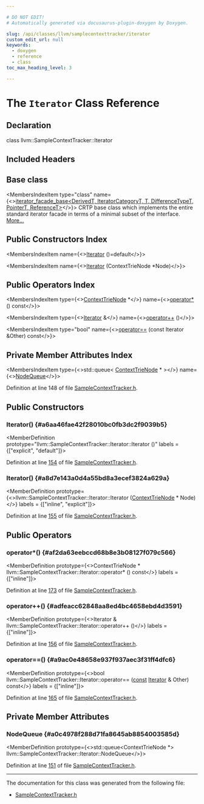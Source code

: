 ```yaml
---

# DO NOT EDIT!
# Automatically generated via docusaurus-plugin-doxygen by Doxygen.

slug: /api/classes/llvm/samplecontexttracker/iterator
custom_edit_url: null
keywords:
  - doxygen
  - reference
  - class
toc_max_heading_level: 3

---
```





# The `Iterator` Class Reference

<DoxygenPage pluginConfig={pluginConfig}>



## Declaration

<CodeBlock>class llvm::SampleContextTracker::Iterator</CodeBlock>

## Included Headers

<IncludesList>
<IncludesListItem
  filePath="llvm/Transforms/IPO/SampleContextTracker.h"
  permalink="/docs/api/files/include/include/llvm/include/llvm/transforms/include/llvm/transforms/ipo/samplecontexttracker-h"
  isLocal="true" />
</IncludesList>

## Base class

<MembersIndex>

<MembersIndexItem
  type="class"
  name={<><a href="/docs/api/classes/llvm/iterator-facade-base">iterator&#95;facade&#95;base&lt;DerivedT, IteratorCategoryT, T, DifferenceTypeT, PointerT, ReferenceT&gt;</a></>}>
CRTP base class which implements the entire standard iterator facade in terms of a minimal subset of the interface. <a href="/docs/api/classes/llvm/iterator-facade-base/#details">More...</a>
</MembersIndexItem>

</MembersIndex>

## Public Constructors Index

<MembersIndex>

<MembersIndexItem
  name={<><a href="#a6aa46fae42f28010bc0fb3dc2f9039b5">Iterator</a> ()=default</>}>
</MembersIndexItem>

<MembersIndexItem
  name={<><a href="#a8d7e143a0d4a55bd8a3ecef3824a629a">Iterator</a> (ContextTrieNode &#42;Node)</>}>
</MembersIndexItem>

</MembersIndex>

## Public Operators Index

<MembersIndex>

<MembersIndexItem
  type={<><a href="/docs/api/classes/llvm/contexttrienode">ContextTrieNode</a> &#42;</>}
  name={<><a href="#af2da63eebccd68b8e3b08127f079c566">operator&#42;</a> () const</>}>
</MembersIndexItem>

<MembersIndexItem
  type={<><a href="/docs/api/classes/llvm/samplecontexttracker/iterator">Iterator</a> &amp;</>}
  name={<><a href="#adfeacc62848aa8ed4bc4658ebd4d3591">operator++</a> ()</>}>
</MembersIndexItem>

<MembersIndexItem
  type="bool"
  name={<><a href="#a9ac0e48658e937f937aec3f31ff4dfc6">operator==</a> (const Iterator &amp;Other) const</>}>
</MembersIndexItem>

</MembersIndex>

## Private Member Attributes Index

<MembersIndex>

<MembersIndexItem
  type={<>std::queue&lt; <a href="/docs/api/classes/llvm/contexttrienode">ContextTrieNode</a> &#42; &gt;</>}
  name={<><a href="#a0c4978f288d71fa8645ab8854003585d">NodeQueue</a></>}>
</MembersIndexItem>

</MembersIndex>


Definition at line 148 of file <a href="/docs/api/files/include/include/llvm/include/llvm/transforms/include/llvm/transforms/ipo/samplecontexttracker-h">SampleContextTracker.h</a>.

<SectionDefinition>

## Public Constructors

### Iterator() {#a6aa46fae42f28010bc0fb3dc2f9039b5}

<MemberDefinition
  prototype="llvm::SampleContextTracker::Iterator::Iterator ()"
  labels = {["explicit", "default"]}>

Definition at line <a href="/docs/api/files/include/include/llvm/include/llvm/transforms/include/llvm/transforms/ipo/samplecontexttracker-h/#l00154">154</a> of file <a href="/docs/api/files/include/include/llvm/include/llvm/transforms/include/llvm/transforms/ipo/samplecontexttracker-h">SampleContextTracker.h</a>.
</MemberDefinition>

### Iterator() {#a8d7e143a0d4a55bd8a3ecef3824a629a}

<MemberDefinition
  prototype={<>llvm::SampleContextTracker::Iterator::Iterator (<a href="/docs/api/classes/llvm/contexttrienode">ContextTrieNode</a> &#42; Node)</>}
  labels = {["inline", "explicit"]}>

Definition at line <a href="/docs/api/files/include/include/llvm/include/llvm/transforms/include/llvm/transforms/ipo/samplecontexttracker-h/#l00155">155</a> of file <a href="/docs/api/files/include/include/llvm/include/llvm/transforms/include/llvm/transforms/ipo/samplecontexttracker-h">SampleContextTracker.h</a>.
</MemberDefinition>

</SectionDefinition>

<SectionDefinition>

## Public Operators

### operator&#42;() {#af2da63eebccd68b8e3b08127f079c566}

<MemberDefinition
  prototype={<>ContextTrieNode &#42; llvm::SampleContextTracker::Iterator::operator&#42; () const</>}
  labels = {["inline"]}>

Definition at line <a href="/docs/api/files/include/include/llvm/include/llvm/transforms/include/llvm/transforms/ipo/samplecontexttracker-h/#l00173">173</a> of file <a href="/docs/api/files/include/include/llvm/include/llvm/transforms/include/llvm/transforms/ipo/samplecontexttracker-h">SampleContextTracker.h</a>.
</MemberDefinition>

### operator++() {#adfeacc62848aa8ed4bc4658ebd4d3591}

<MemberDefinition
  prototype={<>Iterator &amp; llvm::SampleContextTracker::Iterator::operator++ ()</>}
  labels = {["inline"]}>

Definition at line <a href="/docs/api/files/include/include/llvm/include/llvm/transforms/include/llvm/transforms/ipo/samplecontexttracker-h/#l00156">156</a> of file <a href="/docs/api/files/include/include/llvm/include/llvm/transforms/include/llvm/transforms/ipo/samplecontexttracker-h">SampleContextTracker.h</a>.
</MemberDefinition>

### operator==() {#a9ac0e48658e937f937aec3f31ff4dfc6}

<MemberDefinition
  prototype={<>bool llvm::SampleContextTracker::Iterator::operator== (<a href="/docs/api/files/lib/lib/target/lib/target/aarch64/aarch64promoteconstant-cpp/#a90f8350fecae261c25be85d38b451bff">const</a> <a href="/docs/api/classes/llvm/samplecontexttracker/iterator">Iterator</a> &amp; Other) const</>}
  labels = {["inline"]}>

Definition at line <a href="/docs/api/files/include/include/llvm/include/llvm/transforms/include/llvm/transforms/ipo/samplecontexttracker-h/#l00165">165</a> of file <a href="/docs/api/files/include/include/llvm/include/llvm/transforms/include/llvm/transforms/ipo/samplecontexttracker-h">SampleContextTracker.h</a>.
</MemberDefinition>

</SectionDefinition>

<SectionDefinition>

## Private Member Attributes

### NodeQueue {#a0c4978f288d71fa8645ab8854003585d}

<MemberDefinition
  prototype={<>std::queue&lt;ContextTrieNode &#42;&gt; llvm::SampleContextTracker::Iterator::NodeQueue</>}>

Definition at line <a href="/docs/api/files/include/include/llvm/include/llvm/transforms/include/llvm/transforms/ipo/samplecontexttracker-h/#l00151">151</a> of file <a href="/docs/api/files/include/include/llvm/include/llvm/transforms/include/llvm/transforms/ipo/samplecontexttracker-h">SampleContextTracker.h</a>.
</MemberDefinition>

</SectionDefinition>

<hr/>

The documentation for this class was generated from the following file:

<ul>
<li><a href="/docs/api/files/include/include/llvm/include/llvm/transforms/include/llvm/transforms/ipo/samplecontexttracker-h">SampleContextTracker.h</a></li>
</ul>

</DoxygenPage>
